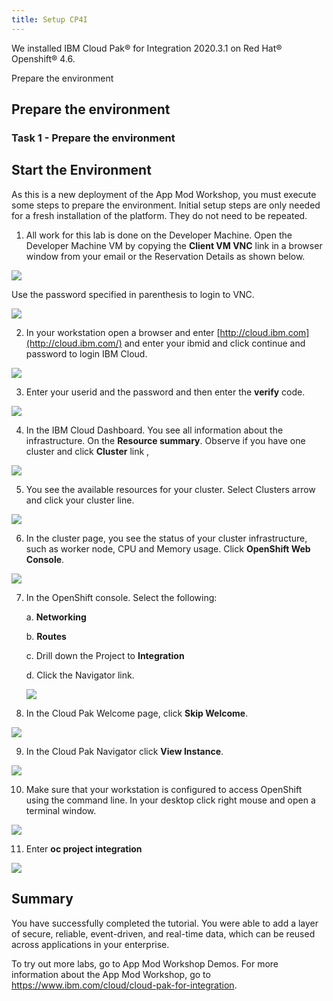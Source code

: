 ```yaml
---
title: Setup CP4I
---
```



<ArticleDetails name="Carlos Hirata, Ravi Katikala" lastUpdated="January 2021" readTimeMinutes="60" />

We installed IBM Cloud Pak® for Integration 2020.3.1 on Red Hat® Openshift® 4.6.

<AnchorLinks>
  <AnchorLink>Prepare the environment</AnchorLink>
</AnchorLinks>


## Prepare the environment

### Task 1 - Prepare the environment

##  Start the Environment

As this is a new deployment of the App Mod Workshop, you must execute some steps to prepare the environment. Initial setup steps are only needed for a fresh installation of the platform. They do not need to be repeated.

1. All work for this lab is done on the Developer Machine. Open the Developer Machine VM by copying the **Client VM VNC** link in a browser window from your email or the Reservation Details as shown below.

  ![](images/tutorial_html_4684368ee9aef605.png)

   Use the password specified in parenthesis to login to VNC.

  ![](images/tutorial_html_dcc3a9fa250b6267.png)

2. In your workstation open a browser and enter [http://cloud.ibm.com](http://cloud.ibm.com/) and enter your ibmid and click continue and password to login IBM Cloud.

  ![](images/tutorial_html_40856922adb9fae5.png)

3. Enter your userid and the password and then enter the **verify** code.

  ![](images/tutorial_html_e00b9a6736f7e923.png)

4. In the IBM Cloud Dashboard. You see all information about the infrastructure. On the **Resource summary**. Observe if you have one cluster and click **Cluster** link ,

  ![](images/tutorial_html_43ece9238189e0a4.png)

5. You see the available resources for your cluster. Select Clusters arrow and click your cluster line.

  ![](images/tutorial_html_dd756ffd9ce473bb.png)

6. In the cluster page, you see the status of your cluster infrastructure, such as worker node, CPU and Memory usage. Click **OpenShift Web Console**.

  ![](images/tutorial_html_d22a349be88c0a4f.png)

7. In the OpenShift console. Select the following:

    a. **Networking**

    b. **Routes**

    c. Drill down the Project to **Integration**

    d. Click the Navigator link.

    ![](images/tutorial_html_ff17543331daf722.png)

8. In the Cloud Pak Welcome page, click **Skip Welcome**.

  ![](images/tutorial_html_e4c588fe25d64578.png)

9. In the Cloud Pak Navigator click **View Instance**.

  ![](images/tutorial_html_68464c54bc79da9b.png)

10. Make sure that your workstation is configured to access OpenShift using the command line. In your desktop click right mouse and open a terminal window.

  ![](images/tutorial_html_cc072d279d113090.png)

11. Enter **oc project integration**

  ![](images/oc_login.png)
## Summary

You have successfully completed the tutorial. You were able to add a layer of secure, reliable, event-driven, and real-time data, which can be reused across applications in your enterprise.

To try out more labs, go to App Mod Workshop Demos. For more information about the App Mod Workshop, go to https://www.ibm.com/cloud/cloud-pak-for-integration.
